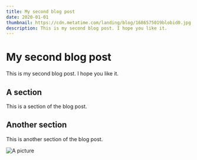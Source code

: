 ```yaml
---
title: My second blog post
date: 2020-01-01
thumbnail: https://cdn.metatime.com/landing/blog/1686575019blobid0.jpg
description: This is my second blog post. I hope you like it.
---
```

# My second blog post

This is my second blog post. I hope you like it.

## A section

This is a section of the blog post.

## Another section

This is another section of the blog post.

![A picture](https://cdn.metatime.com/landing/blog/1686575019blobid0.jpg)